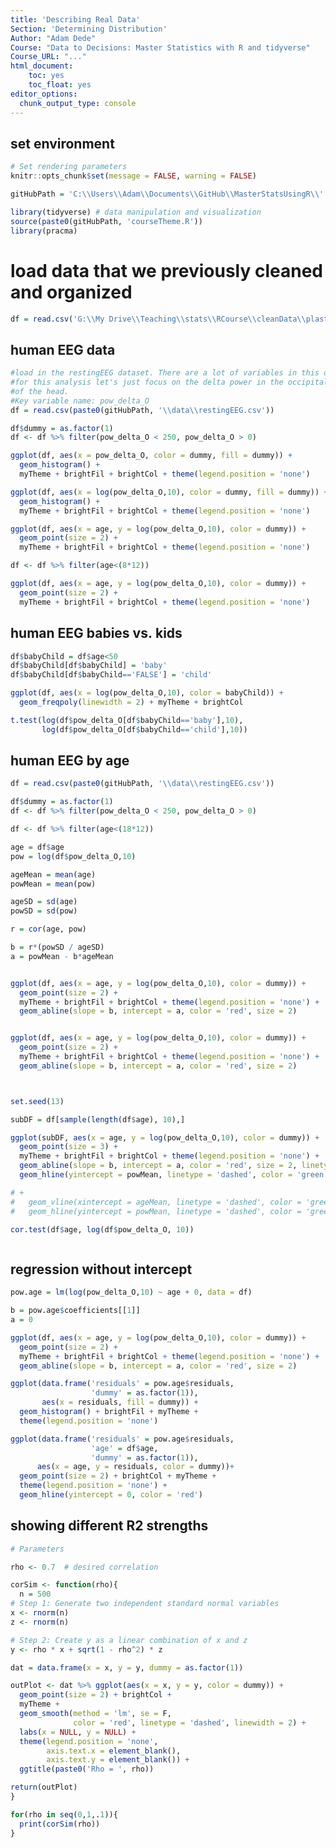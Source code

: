 ```yaml
---
title: 'Describing Real Data'
Section: 'Determining Distribution'
Author: "Adam Dede"
Course: "Data to Decisions: Master Statistics with R and tidyverse"
Course_URL: "..." 
html_document:
    toc: yes
    toc_float: yes
editor_options:
  chunk_output_type: console
---
```



## set environment

```r

# Set rendering parameters
knitr::opts_chunk$set(message = FALSE, warning = FALSE)

gitHubPath = 'C:\\Users\\Adam\\Documents\\GitHub\\MasterStatsUsingR\\'

library(tidyverse) # data manipulation and visualization
source(paste0(gitHubPath, 'courseTheme.R'))
library(pracma)

```

# load data that we previously cleaned and organized
```r

df = read.csv('G:\\My Drive\\Teaching\\stats\\RCourse\\cleanData\\plasticWaste.csv')


```

## human EEG data 

```r
#load in the restingEEG dataset. There are a lot of variables in this dataset
#for this analysis let's just focus on the delta power in the occipital region 
#of the head. 
#Key variable name: pow_delta_O
df = read.csv(paste0(gitHubPath, '\\data\\restingEEG.csv'))

df$dummy = as.factor(1) 
df <- df %>% filter(pow_delta_O < 250, pow_delta_O > 0)

ggplot(df, aes(x = pow_delta_O, color = dummy, fill = dummy)) + 
  geom_histogram() + 
  myTheme + brightFil + brightCol + theme(legend.position = 'none')

ggplot(df, aes(x = log(pow_delta_O,10), color = dummy, fill = dummy)) + 
  geom_histogram() + 
  myTheme + brightFil + brightCol + theme(legend.position = 'none')

ggplot(df, aes(x = age, y = log(pow_delta_O,10), color = dummy)) + 
  geom_point(size = 2) + 
  myTheme + brightFil + brightCol + theme(legend.position = 'none')

df <- df %>% filter(age<(8*12))

ggplot(df, aes(x = age, y = log(pow_delta_O,10), color = dummy)) + 
  geom_point(size = 2) + 
  myTheme + brightFil + brightCol + theme(legend.position = 'none')


```

## human EEG babies vs. kids

```r


df$babyChild = df$age<50
df$babyChild[df$babyChild] = 'baby'
df$babyChild[df$babyChild=='FALSE'] = 'child'

ggplot(df, aes(x = log(pow_delta_O,10), color = babyChild)) + 
  geom_freqpoly(linewidth = 2) + myTheme + brightCol

t.test(log(df$pow_delta_O[df$babyChild=='baby'],10),
       log(df$pow_delta_O[df$babyChild=='child'],10))

```

## human EEG by age

```r


df = read.csv(paste0(gitHubPath, '\\data\\restingEEG.csv'))

df$dummy = as.factor(1) 
df <- df %>% filter(pow_delta_O < 250, pow_delta_O > 0)

df <- df %>% filter(age<(18*12))

age = df$age
pow = log(df$pow_delta_O,10)

ageMean = mean(age)
powMean = mean(pow)

ageSD = sd(age)
powSD = sd(pow)

r = cor(age, pow)

b = r*(powSD / ageSD)
a = powMean - b*ageMean


ggplot(df, aes(x = age, y = log(pow_delta_O,10), color = dummy)) + 
  geom_point(size = 2) + 
  myTheme + brightFil + brightCol + theme(legend.position = 'none') +
  geom_abline(slope = b, intercept = a, color = 'red', size = 2) 


ggplot(df, aes(x = age, y = log(pow_delta_O,10), color = dummy)) + 
  geom_point(size = 2) + 
  myTheme + brightFil + brightCol + theme(legend.position = 'none') +
  geom_abline(slope = b, intercept = a, color = 'red', size = 2) 



set.seed(13)

subDF = df[sample(length(df$age), 10),]

ggplot(subDF, aes(x = age, y = log(pow_delta_O,10), color = dummy)) + 
  geom_point(size = 3) + 
  myTheme + brightFil + brightCol + theme(legend.position = 'none') +
  geom_abline(slope = b, intercept = a, color = 'red', size = 2, linetype = 'dashed') + 
  geom_hline(yintercept = powMean, linetype = 'dashed', color = 'green', size = 2)

# + 
#   geom_vline(xintercept = ageMean, linetype = 'dashed', color = 'green', size = 2) + 
#   geom_hline(yintercept = powMean, linetype = 'dashed', color = 'green', size = 2) 

cor.test(df$age, log(df$pow_delta_O, 10))



```

## regression without intercept

```r

pow.age = lm(log(pow_delta_O,10) ~ age + 0, data = df)

b = pow.age$coefficients[[1]]
a = 0

ggplot(df, aes(x = age, y = log(pow_delta_O,10), color = dummy)) + 
  geom_point(size = 2) + 
  myTheme + brightFil + brightCol + theme(legend.position = 'none') +
  geom_abline(slope = b, intercept = a, color = 'red', size = 2) 

ggplot(data.frame('residuals' = pow.age$residuals, 
                  'dummy' = as.factor(1)), 
       aes(x = residuals, fill = dummy)) + 
  geom_histogram() + brightFil + myTheme + 
  theme(legend.position = 'none')

ggplot(data.frame('residuals' = pow.age$residuals, 
                  'age' = df$age, 
                  'dummy' = as.factor(1)),
      aes(x = age, y = residuals, color = dummy))+
  geom_point(size = 2) + brightCol + myTheme + 
  theme(legend.position = 'none') + 
  geom_hline(yintercept = 0, color = 'red')


```

## showing different R2 strengths

```r

# Parameters

rho <- 0.7  # desired correlation

corSim <- function(rho){ 
  n = 500
# Step 1: Generate two independent standard normal variables
x <- rnorm(n)
z <- rnorm(n)

# Step 2: Create y as a linear combination of x and z
y <- rho * x + sqrt(1 - rho^2) * z

dat = data.frame(x = x, y = y, dummy = as.factor(1))

outPlot <- dat %>% ggplot(aes(x = x, y = y, color = dummy)) + 
  geom_point(size = 2) + brightCol + 
  myTheme + 
  geom_smooth(method = 'lm', se = F, 
              color = 'red', linetype = 'dashed', linewidth = 2) + 
  labs(x = NULL, y = NULL) + 
  theme(legend.position = 'none',
        axis.text.x = element_blank(), 
        axis.text.y = element_blank()) + 
  ggtitle(paste0('Rho = ', rho))

return(outPlot)
}

for(rho in seq(0,1,.1)){
  print(corSim(rho))
}



```

